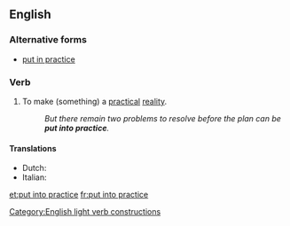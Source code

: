 ==English==

===Alternative forms===
* [[put in practice]]

===Verb===
{{en-verb|head=[[put]] [[into]] [[practice]]|puts into practice|putting into practice|put into practice}}

# {{context|transitive|idiomatic|lang=en}} To make (something) a [[practical]] [[reality]].
#: ''But there remain two problems to resolve before the plan can be '''put into practice'''.''

====Translations====
{{trans-top|make something a practical reality}}
* Dutch: {{t|nl|in praktijk zetten}}
* Italian: {{t|it|mettere in pratica}}
{{trans-mid}}
{{trans-bottom}}

[[Category:English light verb constructions]]
[[et:put into practice]]
[[fr:put into practice]]